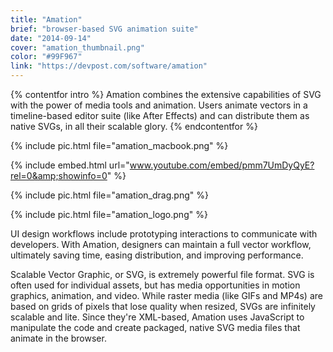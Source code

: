 ```yaml
---
title: "Amation"
brief: "browser-based SVG animation suite"
date: "2014-09-14"
cover: "amation_thumbnail.png"
color: "#99F967"
link: "https://devpost.com/software/amation"
---
```


{% contentfor intro %}
Amation combines the extensive capabilities of SVG with the power of media tools and animation. Users animate vectors in a timeline-based editor suite (like After Effects) and can distribute them as native SVGs, in all their scalable glory.
{% endcontentfor %}

{% include pic.html file="amation_macbook.png" %}

{% include embed.html url="www.youtube.com/embed/pmm7UmDyQyE?rel=0&amp;showinfo=0" %}

{% include pic.html file="amation_drag.png" %}

<!-- {% include pic.html file="amation_delete.png" %} -->

{% include pic.html file="amation_logo.png" %}

UI design workflows include prototyping interactions to communicate with developers. With Amation, designers can maintain a full vector workflow, ultimately saving time, easing distribution, and improving performance.

Scalable Vector Graphic, or SVG, is extremely powerful file format. SVG is often used for individual assets, but has media opportunities in motion graphics, animation, and video. While raster media (like GIFs and MP4s) are based on grids of pixels that lose quality when resized, SVGs are infinitely scalable and lite. Since they're XML-based, Amation uses JavaScript to manipulate the code and create packaged, native SVG media files that animate in the browser.
